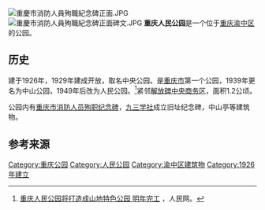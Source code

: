 [[File:重慶市消防人員殉職紀念碑正面.JPG|thumb]]
[[File:重慶市消防人員殉職紀念碑正面碑文.JPG|thumb]]
'''重庆人民公园'''是一个位于[[重庆|重庆]][[渝中区|渝中区]]的公园。

==历史==
建于1926年，1929年建成开放，取名中央公园。是[[重庆市|重庆市]]第一个公园，1939年更名为中山公园，1949年后改为人民公园。<ref>[http://cq.people.com.cn/n2/2017/0817/c365402-30618304.html 重庆人民公园将打造成山地特色公园 明年完工] {{Wayback|url=http://cq.people.com.cn/n2/2017/0817/c365402-30618304.html |date=20200718151250 }}，人民网。</ref>紧邻[[解放碑中央商务区|解放碑中央商务区]]，面积1.2公顷。

公园内有[[重庆市消防人员殉职纪念碑|重庆市消防人员殉职纪念碑]]，[[九三学社|九三学社]]成立旧址纪念碑，中山亭等建筑物。

==参考来源==
{{reflist}}

{{重庆公园}}
[[Category:重庆公园|Category:重庆公园]]
[[Category:人民公园|Category:人民公园]]
[[Category:渝中区建筑物|Category:渝中区建筑物]]
[[Category:1926年建立|Category:1926年建立]]